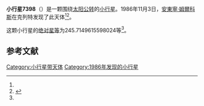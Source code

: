 {{Infobox planet
| bgcolour = #FFFFC0
| name = 7398 Walsh
| symbol = 
| image = 
| caption = 
| discovery = yes
| discovery_ref = 
| discoverer = [[安東寧·姆爾科斯|安東寧·姆爾科斯]]
| discovery_site = [[克列特|克列特]] 
| discovered = 1986年11月3日
| designations = yes
| mp_name = 
| named_after = 
| alt_names = 1986 VM/ 1983 XZ / 1994 BY3
| mp_category = [[主带小行星|主带小行星]]
| orbit_ref = <ref name="a">[http://ssd.jpl.nasa.gov/sbdb.cgi?sstr=7398 7398 Walsh] {{Wayback|url=http://ssd.jpl.nasa.gov/sbdb.cgi?sstr=7398 |date=20201124024159 }}，小行星數據庫瀏覽器（JPL Small-Body Database Browser）－[[美国国家航空航天局|美国国家航空航天局]]喷气推进实验室</ref>
| epoch = 2456400.5 (2013年4月18日更新)
| aphelion = {{convert|2.272800704174828|AU|km|3|abbr=on|lk=out}}
| perihelion = {{convert|2.11605994652448|AU|km|3|abbr=on}}
| semimajor = {{convert|2.194430325349654|AU|km|3|abbr=on}}
| eccentricity = 0.035713314
| period = 1187.356465 [[日|日]]<br />3.25[[儒略年|儒略年]]
| avg_speed = 
| inclination = 4.873423212662413
| asc_node = 267.6782130031414
| mean_anomaly = 
| arg_peri = 245.7149615598024
| satellites = 
| physical_characteristics = yes
| dimensions = 
| mass = 
| density = 
| surface_grav = 
| escape_velocity = 
| sidereal_day = 
| axial_tilt = 
| pole_ecliptic_lat = 
| pole_ecliptic_lon = 
| albedo = 
| temperatures= 
| temp_name1 = 
| mean_temp_1 = 
| max_temp_1 = 
| temp_name2 = 
| max_temp_2 = 
| spectral_type = 
| abs_magnitude = 245.7149615598024
}}

'''小行星7398'''（{{lang-en|7398 Walsh}}）是一颗围绕[[太阳|太阳]][[公转|公转]]的[[小行星|小行星]]。1986年11月3日，[[安東寧·姆爾科斯|安東寧·姆爾科斯]]在克列特发现了此天体<ref name="a" /><ref>{{cite news|title=小行星列表|url=http://cfa-www.harvard.edu/iau/lists/NumberedMPs.txt|accessdate=2013-07-08|newspaper=哈佛大学|archive-date=2008-05-17|archive-url=https://web.archive.org/web/20080517010638/http://cfa-www.harvard.edu/iau/lists/NumberedMPs.txt|dead-url=no}}</ref>。

这颗小行星的[[绝对星等|绝对星等]]为245.7149615598024等<ref name="a" />。

==参考文献==
{{reflist}}
{{Minor Planet Number|[[小行星7397|小行星7397]]|[[小行星7399|小行星7399]]}}

{{小天体}}

[[Category:小行星带天体|Category:小行星带天体]]
[[Category:1986年发现的小行星|Category:1986年发现的小行星]]

{{asteroid-stub}}